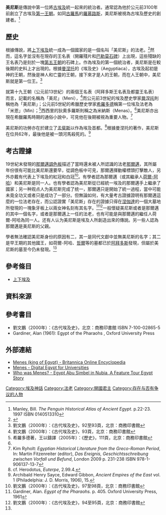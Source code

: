 {{Pharaoh Infobox
|Name= 美尼斯
|Image= Menes.jpg
|Caption=古埃及第一王朝的統治者，可能是那爾邁或美尼斯
|Reign= 
|HorusHiero=  <hiero><2-M17-Y5:N35-1></hiero> 
|Horus =  
|NebtyHiero=  
|Nebty =
|Predecessor= [[咔_(埃及法老)|咔]]？[[蝎王二世|蝎王二世]]？[[那爾邁|那爾邁]]？
|Successor=  [[荷爾-阿哈|荷爾-阿哈]]？[[哲尔|哲尔]]？
|Burial= 
|Monuments= 
|Dynasty=[[第一王朝|第一王朝]] 
|Alt= [[曼涅托|曼涅托]]：美尼斯
}}

'''美尼斯'''是傳說中第一位將[[古埃及|古埃及]]統一起來的統治者。通常認為他於公元前3100年前創立了古埃及[[第一王朝|第一王朝]]。如同[[古羅馬|古羅馬]]的[[羅慕路斯|羅慕路斯]]，美尼斯被視為古埃及歷史的創建者。<ref>Manley, Bill. <cite>The Penguin Historical Atlas of Ancient Egypt</cite>. p.22-23. 1997 ISBN 0140513310</ref>

==歷史==
根據傳說，將[[上下埃及|上下埃及]]統一成為一個國家的是一個名叫「美尼斯」的法老。<ref name="Menes">{{cite encyclopedia | title = Menes | encyclopedia = Encyclopædia Britannica | publisher = Encyclopædia Britannica Online | date = 2008 | url = http://www.britannica.com/eb/article-9052008 | accessdate = 2008-03-27 }}</ref>然而，這名字並沒有在現存的王名表（開羅殘片和[[巴勒莫石碑|巴勒莫石碑]]）上出現，這些殘缺的王名表乃是刻於一塊[[埃及第五王朝|第五王朝]]的石碑上。作為埃及的第一個統治者，美尼斯是在較後期的史料上才出現的。根據[[曼涅托|曼涅托]]的《埃及史》（Aegyptiaca），古埃及起初是神的王朝，然後是神人和亡靈的王朝，接下來才是人的王朝，而在人王朝中，美尼斯就是第一位王。<ref>劉文鵬（2000年）：《古代埃及史》，92至93頁，北京：商務印書館</ref>

就第十九王朝（公元前13世紀）的兩個王名表（阿拜多斯王名表及都靈王名表）而言，記載的名稱為「美尼」（Meni），<ref name="liu">劉文鵬（2000年）：《古代埃及史》，93頁，北京：商務印書館</ref>而公元前3世紀的埃及歷史學家[[曼涅托|曼涅托]]則稱他為「美尼斯」；公元前5世紀的希臘歷史學家[[希羅多德|希羅多德]]稱第一位埃及法老為「米恩」（Min）；<ref>希羅多德著，王以鑄譯（2005年）：《歷史》，111頁，北京：商務印書館</ref>西西里的狄奧多羅斯則稱之為米納斯（Menas）。<ref name="liu"/>美尼斯亦出現在希臘羅馬時期的通俗小說中，可見他在後期被視為重要人物。<ref>Kim Ryholt: ''Egyptian Historical Literature from the Greco-Roman Period'', In: Martin Fitzenreiter (editor), ''Das Ereignis, Geschichtsschreibung zwischen Vorfall und Befund'', London 2009 p. 231-238 ISBN 978-1-906137-13-7</ref>

美尼斯的功勞亦在於建立了[[孟斐斯_(埃及)|孟斐斯]]以作為埃及首都。<ref>cf. Herodotus, ''Euterpe'',  2.99.4.</ref>根據曼涅托的著作，美尼斯在位共62年，最後他是被一頭河馬殺死的。<ref>Archibald Henry Sayce, Edward Gibbon, ''Ancient Empires of the East'' vol. 1 (Philadelphia: J. D. Morris, 1906), 15.</ref>

==考古證據==
19世紀末發現的[[那爾邁調色板|那爾邁調色板]]描述了當時還未被人所認識的法老[[那爾邁|那爾邁]]，其所屬年份很有可能比美尼斯還要早，從調色板中可見，那爾邁揮動權標頭打擊敵人，另外亦戴有代表上下埃及的紅冠和白冠<ref >劉文鵬（2000年）：《古代埃及史》，97至98頁，北京：商務印書館</ref>。有學者認為那爾邁（或其繼承人[[荷爾-阿哈|荷爾-阿哈]]）和美尼斯是同一人。也有學者認為美尼斯從已經統一埃及的那爾邁手上繼承了國家；另一种观点人为美尼斯完成了统一，那爾邁只是開始了統一過程，當中可能未竟全功又或者只是成功了一部分。但無論如何，有大量考古證據證明有那爾邁這麼的一位法老存在，而公認證實「美尼斯」存在的證據只得在[[涅伽達|涅伽達]]的一個大墓地所發現的一塊象牙板上以兩女神名刻有其名字。<ref>Gardiner, Alan. ''Egypt of the Pharaohs.'' p. 405. Oxford University Press, 1961</ref><ref >劉文鵬（2000年）：《古代埃及史》，94至95頁，北京：商務印書館</ref>一般懷疑美尼斯或者是那爾邁的其中一個名字，或者是那爾邁上一任的法老，也有可能是與那爾邁的繼任人荷爾-阿哈為同一人。还有人认为美尼斯是埃及人所創造出來的傳說。另一些人認為那爾邁是美尼斯的父親。

學者無法確認美尼斯身份的原因有二，其一是同代文獻中並無美尼斯的名字；其二是早王期的其他國王，如荷爾-阿哈、[[哲爾|哲爾]]等的墓都已於[[阿拜多斯|阿拜多斯]]發現，但屬於美尼斯的墓至今仍未發現。<ref name="liu"/>

==參考條目==
*[[上下埃及|上下埃及]]

==資料來源==
{{reflist}}

==參考書目==
*劉文鵬（2000年）：《古代埃及史》，北京：商務印書館 ISBN 7-100-02865-5
*Gardiner, Alan (1961):  Egypt of the Pharaohs , Oxford University Press

==外部連結==
*[http://www.britannica.com/EBchecked/topic/374923/Menes Menes (king of Egypt) - Britannica Online Encyclopedia]
* [http://www.digitalegypt.ucl.ac.uk/chronology/menes.html Menes - Digital Egypt for Universities]
* [http://www.touregypt.net/featurestories/menes1.htm Who was Menes? - Egypt Abu Simbel in Nubia, A Feature Tour Egypt Story]

{{commons|Category:Menes|美尼斯}}

{{著名埃及统治者}}

{{Authority control}}
[[Category:埃及神話|Category:埃及神話]]
[[Category:法老|Category:法老]]
[[Category:開國君主|Category:開國君主]]
[[Category:存在与否有争议的人物|Category:存在与否有争议的人物]]